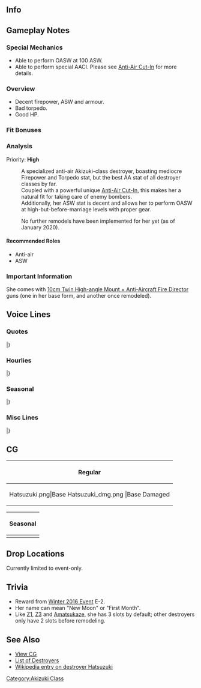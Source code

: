 ==Info==
{{KanmusuInfo|ID=223}}
{{KanmusuInfo|ID=223a}}

==Gameplay Notes==
===Special Mechanics===
* Able to perform OASW at 100 ASW.
* Able to perform special AACI. Please see [[Anti-Air Cut-In]] for more details.

===Overview===
* Decent firepower, ASW and armour.
* Bad torpedo.
* Good HP.

===Fit Bonuses===
{{:{{BASEPAGENAME}}/Equipment Bonuses}}
{{clear}}

===Analysis===
Priority: '''High'''

:A specialized anti-air Akizuki-class destroyer, boasting mediocre Firepower and Torpedo stat, but the best AA stat of all destroyer classes by far.
:Coupled with a powerful unique [[Anti-Air Cut-In]], this makes her a natural fit for taking care of enemy bombers.
:Additionally, her ASW stat is decent and allows her to perform OASW at high-but-before-marriage levels with proper gear.


:No further remodels have been implemented for her yet (as of January 2020).


====Recommended Roles====
* Anti-air
* ASW

===Important Information===
She comes with [[10cm Twin High-angle Mount + Anti-Aircraft Fire Director]] guns (one in her base form, and another once remodeled).

==Voice Lines==
===Quotes===
{{ShipquoteHeader}}
{{ShipquoteKai
|scenario = Introduction
|origin = 秋月型駆逐艦、その四番艦、初月だ。お前が提督か。いいだろう。僕が行こう。
|translation = I'm the 4th ship of the Akizuki-class destroyers, Hatsuzuki. So you're the Admiral huh. That's fine. I'll go along. 
|audio = Hatsuzuki-Intro.mp3
}}
{{ShipquoteKai
|scenario = Introduction
|kai = yes
|origin = 秋月型防空駆逐艦、四番艦、初月だ。お前も行くのか。ならば、僕がお前を守る。約束だ。
|translation = I'm the 4th ship of the Akizuki-class anti-air destroyers, Hatsuzuki. You're moving out too huh. In that case, I'll protect you. That's a promise. 
|audio = HatsuzukiKai-Intro.mp3
}}
{{ShipquoteKai
|scenario = Library
|origin = 秋月型防空駆逐艦、四番艦の初月だ。
舞鶴で生まれた。姉さんたちと共に、第六十一駆逐隊を編成、マリアナ沖海戦や、レイテ沖海戦に参加した。 
防空戦闘、空母救援を実施した後、艦隊の殿として僕は敵艦隊に向かった。
|translation = I'm the 4th ship of the Akizuki-class anti-air destroyers, Hatsuzuki.
I was born in Maizuru. I participated in the Battles of Marianas and Leyte Gulf along with my elder sisters in the 61st Destroyer Squadron. 
After relieving the carriers and performing air defense, I headed towards the enemy fleet as a rear guard.<ref>Referring to her valiant [https://ja.wikipedia.org/wiki/%E5%88%9D%E6%9C%88_(%E9%A7%86%E9%80%90%E8%89%A6)#.E3.83.AC.E3.82.A4.E3.83.86.E6.B2.96.E6.B5.B7.E6.88.A6 rear guard action] where she distracted 17 USN ships (13DD, 2CL 2CA) so that Isuzu and Wakatsuki could escape after the failed attempt to rescue Zuikaku, Shoukaku, Chitose and Chiyoda.</ref>
|audio = Hatsuzuki-Library.mp3
}}
{{ShipquoteKai
|scenario = Secretary 1
|origin = 呼んだか？何だ？
|translation = You called? What is it?
|audio = Hatsuzuki-Sec1.mp3
}}
{{ShipquoteKai
|scenario = Secretary 2
|origin = うん、第六十一駆逐隊だが。
|translation = Yes, we're the 61st Destroyer Squadron.
|audio = Hatsuzuki-Sec2.mp3
}}
{{ShipquoteKai
|scenario = Secretary 3
|origin = またお前か。なんだ、寂しいのか？　大人だろ？　…まあいい。最後まで、僕が守ろう。
|translation = You again. What's that; you're lonely? Aren't you an adult? ...Ah well. I'll protect you till the end.
|audio = Hatsuzuki-Sec3.mp3
}}
{{ShipquoteKai
|scenario = Secretary Idle
|origin = もしもの時の為に、内火艇の整備もしっかりしておかなければ。僕のほうも、もちろん可燃物は出来るだけ排除して…、ふっ。
|translation = Just in case, I'll make sure the launch is well maintained. Of course, I'll also be sure to limit the amounts of combustible materials around my cannons... Fuu.<ref>During her last stand, 8 of her crew and 17 survivors from Zuikaku were able to escape and make it to Taiwan in one of her launches. She was also set ablaze and detonated during her last stand.</ref>
|audio = Hatsuzuki-SecIdle.mp3
}}
{{ShipquoteKai
|scenario = Secretary (Married)
|origin = いや…別に特に用事があるわけじゃ… お前は、強い提督だな。少しだけだ…少しだけ肩を貸してもらっても良いか？…はぁ…落ち着くなぁ。…すまん。
|translation = No... I don't really have anything special to do... You're a strong Admiral huh. Could you... could you please lend me your shoulder for a bit? ....*sigh*...This is calming. ...Sorry.
|audio = Hatsuzuki-SecMarried.mp3
}}
{{ShipquoteKai
|scenario = Wedding
|origin = 提督、何？姉さんならあっちだよ？え……僕に？これは……指に……。あ、あの……いいのか？僕は何も返せないけど、そうか……分かった。
|translation = What is it, Admiral? If you're looking for my sisters, they're over there you know? Eh... me? This is... a ring for... U-umm... Is this OK? But I don't have anything for you... I see... I understand.
|audio = Hatsuzuki-Wedding.mp3
}}
{{ShipquoteKai
|scenario = Player's Score
|origin = 情報か？ わかった、僕が取ってこよう。
|translation = Information? Understood, I'll go get it.
|audio = Hatsuzuki-PlayerScore.mp3
}}
{{ShipquoteKai
|scenario = Joining the Fleet
|origin = 第六十一駆逐隊、初月、出撃するぞ！
|translation = 61st Destroyer Division, Hatsuzuki, sortieing!
|audio = Hatsuzuki-JoinFleet.mp3
}}
{{ShipquoteKai
|scenario = Equipment 1
|origin = うん、いいみたいだ。助かる。
|translation = Yup, this looks nice. It helps.
|audio = Hatsuzuki-Equip1.mp3
}}
{{ShipquoteKai
|scenario = Equipment 1
|kai = yes
|origin = 悪くないな。うん。助かる！
|translation = Not bad. Yup. It helps!
|audio = HatsuzukiKai-Equip1.mp3
}}
{{ShipquoteKai
|scenario = Equipment 2
|origin = これは、僕に使えるか？
|translation = Can I... make use of this?
|audio = Hatsuzuki-Equip2.mp3
}}
{{ShipquoteKai
|scenario = Equipment 3
|origin = ここは任せろ、心配するな。
|translation = Leave this to me, don't worry.
|audio = Hatsuzuki-Equip3.mp3
}}
{{ShipquoteKai
|scenario = Supply
|origin = ありがとう！助かる。
|translation = Thank you! It helps.
|audio = Hatsuzuki-Supply.mp3
}}
{{ShipquoteKai
|scenario = Docking (Minor Damage)
|origin = 僕はまだ戦えるが…
|translation = I can still fight...
|audio = Hatsuzuki-DockMinor.mp3
}}
{{ShipquoteKai
|scenario = Docking (Major Damage)
|origin = 内火艇が…いや、少しだけ痛む…すまない…
|translation = The launch is... No, it just hurts a little... Sorry...
|audio = Hatsuzuki-DockMajor.mp3
}}
{{ShipquoteKai
|scenario = Construction
|origin = 新しい艦だ、よかったな。
|translation = It's a new ship, that's good.
|audio = Hatsuzuki-Construction.mp3
}}
{{ShipquoteKai
|scenario = Returning from Sortie
|origin = 提督よ、艦隊が戻ったぞ。
|translation = The fleet has returned, Admiral.
|audio = Hatsuzuki-SortieReturn.mp3
}}
{{ShipquoteKai
|scenario = Starting a Sortie
|origin = よし、僕が行く。初月出るぞ！姉さん、ここは任せて。
|translation = Alright, I'll be going. Hatsuzuki, setting out! Leave this to me, neesan.
|audio = Hatsuzuki-Sortie.mp3
}}
{{ShipquoteKai
|scenario = Starting a Sortie
|kai = yes
|origin = 僕が行く、初月出るぞ！瑞鶴,姉さん、ここは任せて！
|translation = I'll be going. Hatsuzuki, setting out! Zuikaku, neesan, leave this to me!
|audio = HatsuzukiKai-Sortie.mp3
}}
{{ShipquoteKai
|scenario = Starting a Battle
|origin = 敵艦隊発見だ。敵は多いぞ…砲撃戦用意、行くぞ！
|translation = Enemy fleet spotted. There's a lot of them... Prepare for combat, let's go!
|audio = Hatsuzuki-BattleStart.mp3
}}
{{ShipquoteKai
|scenario = Attack
|origin = 何、当たらなければいい。両舷一杯！
|translation = Pah, it's fine if we don't get hit. Full speed ahead!
|audio = Hatsuzuki-Attack.mp3
}}
{{ShipquoteKai
|scenario = Night Battle Attack 
|origin = そこだ、撃て！
|translation = Right there, fire!
|audio = Hatsuzuki-NightAttack.mp3
}}
{{ShipquoteKai
|scenario = Night Battle
|origin = 夜戦か、望むところだ。各艦、僕が先頭で行く。行くぞ！
|translation = A night battle, just what I wanted. All ships, follow my lead. Let's go!
|audio = Hatsuzuki-NightBattle.mp3
}}
{{ShipquoteKai
|scenario = MVP
|origin = 僕の戦果が！？はぁ…そうか？でも、それは艦隊の戦果だから。僕はいらないよ。
|translation = My accomplishments!? *sigh*...Really? But those are the achievements of the fleet. I don't need the praise.
|audio = Hatsuzuki-MVP.mp3
}}
{{ShipquoteKai
|scenario = Minor Damage 1
|origin = あぁ…まだ…まだ走れるさ！
|translation = Aaaah! ...I can...I can still move.
|audio = Hatsuzuki-MinorDamage1.mp3
}}
{{ShipquoteKai
|scenario = Minor Damage 2
|origin = ちぃっ！当ててくるな。まだ沈むわけにはいかない、まだだ……！
|translation = Tch! I got hit. I can't sink yet... Not yet...!<ref>She continued to move and fight on even after being hit to buy more time for Isuzu and Wakatsuki to escape.</ref>
|audio = Hatsuzuki-MinorDamage2.mp3
}}
{{ShipquoteKai
|scenario = Major Damage
|origin = うわあぁっ!! くそっ、内火艇が……。　まだ、まだ僕は沈まないぞ、まだだ……!
|translation = Whoaa~!! Shit, the launch is... I still... I still haven't sunk... Not yet...!
|audio = Hatsuzuki-MajorDamage.mp3
}}
{{ShipquoteKai
|scenario = Major Damage
|kai = yes
|origin = くそ、内火艇が…でも僕はもう…沈まない！
|translation = Shit, the launch has... But I'm still not... sunk!
|audio = HatsuzukiKai-MajorDamage.mp3
}}
{{ShipquoteKai
|scenario = Sunk
|origin = 僕は……僕のやるべきことを……やり遂げただろうか……。 瑞鶴、僕は……
|translation = I... All the things I need to do... I can't finish... Zuikaku... I...
|audio = Hatsuzuki-Sinking.mp3
}}
|} <references/>

{{clear}}

===Hourlies===
{{ShipquoteHeader | type = hourly}}
{{ShipquoteKai
|scenario = 00:00 
|origin = 提督、今日は、僕が担当する。ああ、違う！秘書艦としての報告だ。お前はどうしてそうなんだ。…バカ。
|translation = I will be on duty today, Admiral. Ah, you're wrong! I'm just reporting the hourlies as the secretary ship. Why are you always like this. ...Idiot.
|audio = HatsuzukiKai-0000.mp3
}}
{{ShipquoteKai
|scenario = 01:00 
|origin = マルヒトマルマル。どうした、眠いのか？茶でも入れようか？
|translation = 0100. What's wrong, are you sleepy? Shall I make some tea?
|audio = HatsuzukiKai-0100.mp3
}}
{{ShipquoteKai
|scenario = 02:00 
|origin = マルフタマルマル。あまりこういったことは得意じゃないんだが…。茶を入れたぞ。ここに置く。手が空いたら…飲んでくれ。
|translation = 0200. It's not much but... Here is the tea. I'll leave it here. When you're free... Please drink it.
|audio = HatsuzukiKai-0200.mp3
}}
{{ShipquoteKai
|scenario = 03:00 
|origin = マルサンマルマル。僕か？僕は、夜は別に大丈夫だ。鍛錬は十分に積んでいる。甘く見るな。
|translation = 0300. Me? Night doesn't really bother me. I've been properly trained. Don't take me lightly.
|audio = HatsuzukiKai-0300.mp3
}}
{{ShipquoteKai
|scenario = 04:00 
|origin = マルヨンマルマル。何だ？あの夜の事か。五十鈴達の前に出て…、そのあとの事は、あまり覚えてないんだ。すまない。
|translation = 0400. What is it? About that night huh. Isuzu and the others were sailing away... after that, I don't really remember. Sorry.<ref>She was set ablaze and sunk while Isuzu and Wakatsuki were escaping.</ref>
|audio = HatsuzukiKai-0400.mp3
}}
{{ShipquoteKai
|scenario = 05:00 
|origin = マルゴーマルマル。もう朝だな。朝は良いものだ。明けない夜は…ない。あぁ、太陽の光か、良いものだな。
|translation = 0500. It's morning. Mornings are a good thing. Every night comes to... an end. Ah, sunlight is great.
|audio = HatsuzukiKai-0500.mp3
}}
{{ShipquoteKai
|scenario = 06:00 
|origin = マルロクマルマル。朝だ、総員起こし！　提督、朝食は任せてくれ、出来る気がする。
|translation = 0600. It's morning, all hands fall in! Admiral, leave breakfast to me, I feel that I can do it.
|audio = HatsuzukiKai-0600.mp3
}}
{{ShipquoteKai
|scenario = 07:00 
|origin = マルナナマルマル。提督よ。朝食の支度ができた。麦飯に沢庵、芋の味噌汁だ。さあ、遠慮せず食ってくれ。腹いっぱい食えるっていうのは、ありがたいことだな。幸せだ。
|translation = 0700. Hey Admiral. Breakfast is ready. Barley rice, pickled radish and miso soup with tubers. Go on, don't hold back. I'm grateful that I'm able to eat as much as I want. It really is happiness.<ref>Imo (芋) refers to any tuber but usually [https://en.wikipedia.org/wiki/Taro taro] is what is used in miso soup.</ref>
|audio = HatsuzukiKai-0700.mp3
}}
{{ShipquoteKai
|scenario = 08:00 
|origin = マルハチマルマル。さあ提督、洗い物が終わったら艦隊運営を始めようか。まずは遠征からで良いか？…いやぁ演習か。
|translation = 0800. Now Admiral, let's begin fleet operations after we're done washing up. Shall we go on expeditions first? ...Ah~ exercises huh.
|audio = HatsuzukiKai-0800.mp3
}}
{{ShipquoteKai
|scenario = 09:00 
|origin = マルキュウマルマル。あ、姉さん。秘書艦の仕事…か？ああ、問題なくやれていると自分では思う。どうだろう？
|translation = 0900. Ah, neesan. About the secretary ship duties? Ah, I don't think I'm having any problems. Don't you think so?
|audio = HatsuzukiKai-0900.mp3
}}
{{ShipquoteKai
|scenario = 10:00 
|origin = ヒトマルマルマル。そうだ。秋月姉さんは、僕の自慢だ。我が秋月型のネームシップだ。当然だろ。
|translation = 1000. Of course. I'm proud of Akizuki-neesan. She's the name ship of the Akizuki-class. That's expected.
|audio = HatsuzukiKai-1000.mp3
}}
{{ShipquoteKai
|scenario = 11:00 
|origin = ヒトヒトマルマル。提督よ。昼食はどうしようか？また僕が作ってもいいが。
|translation = 1100. What do you want for lunch, Admiral? Shall I make it again.
|audio = HatsuzukiKai-1100.mp3
}}
{{ShipquoteKai
|scenario = 12:00 
|origin = ヒトフタマルマル。間宮かぁ。一度来てみたかった。カレーを頼んでもいいのか？申し訳ない。では頼む。
|translation = 1200. Mamiya's huh. I've always wanted to go there once. Can I have some curry? Thank you very much. I'll leave it to you then.<ref>She is thanking you as if curry is something very luxurious and expensive.</ref>
|audio = HatsuzukiKai-1200.mp3
}}
{{ShipquoteKai
|scenario = 13:00 
|origin = ヒトサンマルマル。お昼のカレー、美味しかったぁ。良いものだな、カレー。良いものだな、間宮。
|translation = 1300. The curry for lunch was delicious. Curry is something great huh. Mamiya's is a good place.
|audio = HatsuzukiKai-1300.mp3
}}
{{ShipquoteKai
|scenario = 14:00 
|origin = ヒトヨンマルマル。食べた分、午後はしっかり働こう。訓練と実戦で、練度は上がっていく。戦うためにも、生き残るためにも大切だ。
|translation = 1400. I'll work hard this afternoon now that I'm done eating. I'll increase my skill in practice and real combat. It's important for fighting and survival.
|audio = HatsuzukiKai-1400.mp3
}}
{{ShipquoteKai
|scenario = 15:00 
|origin = ヒトゴーマ…ああ、五十鈴か。何だ？…うん。別に問題はないぞ。…これは？金平糖と水か。ありがとう。もらっておく。
|translation = 150... Ah, Isuzu. What is it? ... I'm not having any problems at all. ...What's this? Konpeitou and water huh. Thanks. I gladly accept.<ref>[https://en.wikipedia.org/wiki/Konpeit%C5%8D Konpeitou] is a kind of sugar candy.</ref>
|audio = HatsuzukiKai-1500.mp3
}}
{{ShipquoteKai
|scenario = 16:00 
|origin = ヒトロクマルマル。うん、五十鈴か？よくしてくれる。色々この艦隊のことも教えてもらっている。助かってる。
|translation = 1600. Yup, Isuzu? I know her well. She's been teaching me a lot about this fleet. It's been a real help.
|audio = HatsuzukiKai-1600.mp3
}}
{{ShipquoteKai
|scenario = 17:00 
|origin = ヒトナナマルマル。夕焼けかぁ。もうすぐ夜だな。…夜になると、僕の長10cmが昂るんだ。僕も、心がざわつく…
|translation = 1700. Evening huh. It's almost night... When night comes, my long 10cm starts to get worked up. My heart does too...<ref>The retreating Isuzu, Wakatsuki and Hatsuzuki were detected by US radar at this time.</ref>
|audio = HatsuzukiKai-1700.mp3
}}
{{ShipquoteKai
|scenario = 18:00 
|origin = ヒトハチマルマル。提督よ。夜になる…な。うん、何でもない。…平気だ。
|translation = 1800. Hey Admiral. It's night now... Ah, it's nothing... I'm fine.
|audio = HatsuzukiKai-1800.mp3
}}
{{ShipquoteKai
|scenario = 19:00 
|origin = ヒトキュウマルマル。ところで、夕飯はどうする？また麦飯を炊こうか。缶詰も少しなら持っている。一緒に、食べよう。
|translation = 1900. Anyway, what do you want for dinner? Shall I make barley rice again? I have some canned food too. Let's eat together.
|audio = HatsuzukiKai-1900.mp3
}}
{{ShipquoteKai
|scenario = 20:00 
|origin = フタマルマルマル。提督、お前こんなに料理がうまいなんて。卑怯だぞ。はむっ…こんな美味しいものが！…この肉はなんだ？え、カツレツ？知らない料理だぁ。
|translation = 2000. You're really good at cooking, Admiral. That's unfair. *nom*... This is delicious! What kind of meat is this? Eh, cutlet? I didn't even know food like this existed.
|audio = HatsuzukiKai-2000.mp3
}}
{{ShipquoteKai
|scenario = 21:00 
|origin = フタヒトマルマル。よし、腹ごしらえは終わった。提督、ありがとう。感謝しよう。洗い物は僕に任せておけ。それぐらいは、したい。
|translation = 2100. Alright, mealtime is over. Thank you, Admiral. I'm grateful for the meal. Leave the washing up to me. It's the least I can do.
|audio = HatsuzukiKai-2100.mp3
}}
{{ShipquoteKai
|scenario = 22:00 
|origin = フタフタマルマル。ああ、瑞鶴。大丈夫、問題はない。提督も、ほら頷いている。僕は、大丈夫だ。心配しないで。
|translation = 2200. Ah, Zuikaku. I'm fine, there's no problem. Greet her too, Admiral. I'm fine. Don't worry.
|audio = HatsuzukiKai-2200.mp3
}}
{{ShipquoteKai
|scenario = 23:00 
|origin = フタサンマルマル。今夜は少し疲れたな。提督、よく休んで。明日も頑張ろう。おやすみ。
|translation = 2300. I'm a bit tired now. Rest well, Admiral. I'll work hard tomorrow too. Good 
night.
|audio = HatsuzukiKai-2300.mp3
}}
|} <references/>

{{clear}}

===Seasonal===
{{SeasonalHeaderOld}}
{{SeasonalQuote
|scenario = [[Seasonal/Hinamatsuri_2016|Hinamatsuri 2016]]
|origin = 賑やかだな。そうか、ひな祭り。潜水艦たちも楽しそだ…これが、菱餅？なるほど。
|translation = It’s quite lively now. I see, it’s Hinamatsuri. The submarines seem to be having fun… Is this Hishimochi? I see.<ref>[https://en.wikipedia.org/wiki/Hishi_mochi Hishi mochi] is a multi coloured rice cake served during Hinamatsuri.</ref>
|audio = Hatsuzuki_Peach_2016.ogg
|notes = 
}}
{{SeasonalQuote
|scenario = [[Seasonal/White_Day_2016|White Day 2016]]
|origin = 提督、これは…？僕にくれるのか？あぁ、皆にあげているのか。戦闘糧食の一種だな、頂こう。助かる！
|translation = What’s this, Admiral…? Is it for me? Ah, you’re giving it to everyone. So it’s a kind of battle ration, I accept. It helps!
|audio = Hatsuzuki_White_Day_2016.ogg
|notes = 
}}
{{SeasonalQuote
|scenario = [[Seasonal/Third_Anniversary|3rd Anniversary]]
|origin = この艦隊も三周年っというわけか。大したものだ。僕も、祝おう。提督、おめでとう。
|translation = So it’s this fleet’s 3rd Anniversary. That’s something big. I’ll celebrate too. Congratulations, Commander.
|audio = Hatsuzuki_3rd_Anniversary_Sec1.mp3
|notes = 
}}
{{SeasonalQuote
|scenario = [[Seasonal/Rainy_Season_2016|Rainy Season 2016]]
|origin = 雨が続くな。少し体が鈍りそうだ。…こんな日は、缶詰の整理でもしよう！ あぁ、これ、膨らんでいる…。駄目、だな。
|translation = The rain keeps coming down. I feel a bit sluggish. …Let’s go sort the drums on a day like this! Ah, this one is bulging… It’s useless now.
|audio = Hatsuzuki_Rainy_Season_2016_Sec1.mp3
|notes = 
}}
{{SeasonalQuote
|scenario = [[Seasonal/Early_Summer_2016|Early Summer 2016]]
|origin = もうすぐ夏か。僕の名前の意味は知ってるか？ …うん、そうだ。だからどうという事もないが、な。
|translation = It’s almost summer. Do you know the meaning of my name? …Yes, that’s it. That’s why this isn’t a big deal.
|audio = Hatsuzuki_Early_Summer_Sec1_2016.ogg
|notes = 
}}
{{SeasonalQuote
|scenario = [[Seasonal/Summer_2016|Midsummer 2016]]
|origin = この季節、僕は嫌いじゃないな。一部の艦は、少し物資が足りないのか、装甲に問題があるようだ。心配だな。
|translation = I don’t dislike this time of year. Looks like some of the ships have some armour deficiency issues. I’m worried about them.
|audio = Hatsuzuki_Sec1_Midsummer_2016.ogg
|notes = 
}}
{{SeasonalQuote
|scenario = [[Seasonal/Saury_2016|Saury Festival 2016]]
|origin = 北洋漁業？いや、秋刀魚漁の支援か…。成程、この季節ならではだな。よし、僕も一肌脱ごう。探照灯だな？
|translation = The north-sea fisheries? Oh, support for saury fishing… I see, it’s already that time of year. Alright, I’ll pitch in too. A searchlight right?
|audio = Hatsuzuki_Sec1_Saury_2016.mp3
|notes = 
}}
{{SeasonalQuote
|scenario = [[Seasonal/Autumn_2016|Autumn 2016]]
|origin = いや、あの戦いは、最後あまり覚えていないんだ。ただ、やれることを全力でやった…そんな気持ちは、ある。この胸の奥に。
|translation = Well, I don’t really remember much about the final moments of that battle. I just have this feeling… of giving my all at what I could do. I feel that deep in my heart.<ref>Referring to her [https://forum.worldofwarships.com/topic/99110-the-last-stand-of-hatsuzuki/ last stand] at the Battle of Cape Engano.</ref>
|audio = Hatsuzuki_Kantai_Kessen_2017_Sec1.mp3
|notes = 
}}
{{SeasonalQuote
|scenario = [[Seasonal/Christmas_2016|Christmas 2016]]
|origin = クリスマス？そうか、これが！食事も豪華だな！
|translation = Christmas? I see, so this is it! The meal is extravagant too!
|audio = Hatsuzuki_Christmas_2016_Sec1.mp3
|notes = 
}}
{{SeasonalQuote
|scenario = [[Seasonal/End_of_Year_2016|End of Year 2016]]
|origin = うむ、年末の大掃除か？それは必要のことだな。僕も手伝おう。いや、何か吹っ切れた気もして。体が動きしたいだ。
|translation = Hmm, a year end spring clean? That’s something important. I’ll help too. No, I just feel like cutting loose. I want to move my body.
|audio = Hatsuzuki_End_Of_Year_2016_Sec1.mp3
|notes = 
}}
{{SeasonalQuote
|scenario = [[Seasonal/New_Year_2017|New Year 2017]]
|origin = 新年あけましておめでとう。今年もよろしく頼む。あぁ、餅つきか…？よし、僕も手伝おう。
|translation = Happy New Year. I’m counting on you again this year. Ah, pounding mochi…? Alright, I’ll help.
|audio = Hatsuzuki_New_Year_2017_sec1.mp3
|notes = 
}}
{{SeasonalQuote
|scenario = [[Seasonal/Setsubun_2017|Setsubun 2017]]
|origin = 大淀、この豆は？あぁ、そうか、節分。鬼役は誰なんだ？えぇ、姉さん！？
|translation = What are these beans for, Ooyodo? Ah, I see, for Setsubun. Who’s playing the Oni? Eh, nee-san!?
|audio = Hatsuzuki_Setsubun_2017.mp3
|notes = 
}}
{{SeasonalQuote
|scenario = [[Seasonal/Fourth_Anniversary|4th Anniversary]]
|origin = 四周年、というわけか！提督、おめでとう。僕も、お前と皆の役に立てて、嬉しい。これからも、僕が……護る。
|translation = So it’s the 4th Anniversary! Congratulations, Admiral. I’m happy that I was of use to you and everyone else. I’ll continue to protect… all of you.
|audio = Hatsuzuki_4th_Anniversary_Sec1_2017.mp3
|notes = 
}}
|}<references/>

{{clear}}

===Misc Lines===
{{SeasonalHeaderOld}}
{{SeasonalQuote
|scenario = [[Summer 2020 Event]]
|origin = 誰もやらせはしない。僕が…まもる。 
|translation = I won't lose anyone. I'll... protect everyone. 
|audio = Ship_Voice_Hatsuzuki_Kai_Rainy-Summer_2020_Event_Friend_Fleet_1.mp3
|notes = Friend Fleet 1
}}
|}
<references/>
{{clear}}

==CG==
{| class="mw-collapsible mw-collapsed wikitable" style="width: 100%;"
!Regular
|-
|<gallery>
Hatsuzuki.png|Base
Hatsuzuki_dmg.png |Base Damaged
</gallery>
|}

{| class="mw-collapsible mw-collapsed wikitable" style="width: 100%;"
!Seasonal
|-
|<gallery>
KanMusu223Saury2018.png|[[Seasonal/Late_Autumn_2018|Late Autumn 2018]]
KanMusu223Saury2018Dmg.png||[[Seasonal/Late_Autumn_2018|Late Autumn 2018 Damaged]]
</gallery>
|}

==Drop Locations==
Currently limited to event-only.

==Trivia==
* Reward from [[Winter 2016 Event]] E-2.
* Her name can mean "New Moon" or "First Month".
* Like [[Z1]], [[Z3]] and [[Amatsukaze]], she has 3 slots by default; other destroyers only have 2 slots before remodeling.

==See Also==
*[[{{PAGENAMEE}}/Gallery|View {{PAGENAME}} CG]]
*[[EliteDD|List of Destroyers]]
*[[wikipedia:Japanese_destroyer_Hatsuzuki|Wikipedia entry on destroyer Hatsuzuki]]
{{Shiplist}}
[[Category:Akizuki Class]]